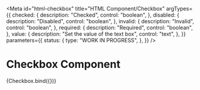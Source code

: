 <!-- @license CC0-1.0 -->


<Meta
  id="html-checkbox"
  title="HTML Component/Checkbox"
  argTypes={{
    checked: {
      description: "Checked",
      control: "boolean",
    },
    disabled: {
      description: "Disabled",
      control: "boolean",
    },
    invalid: {
      description: "Invalid",
      control: "boolean",
    },
    required: {
      description: "Required",
      control: "boolean",
    },
    value: {
      description: "Set the value of the text box",
      control: "text",
    },
  }}
  parameters={{
    status: {
      type: "WORK IN PROGRESS",
    },
  }}
/>

# Checkbox Component

<Canvas>
  <Story
    name="Default"
    args={{
      ...defaultArgs,
    }}
  >
    {Checkbox.bind({})}
  </Story>
</Canvas>

<ArgsTable story="Default" />
